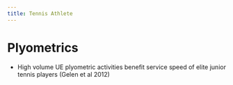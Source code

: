 ```yaml
---
title: Tennis Athlete
---
```



# Plyometrics

- High volume UE plyometric activities benefit service speed of elite junior tennis players (Gelen et al 2012)